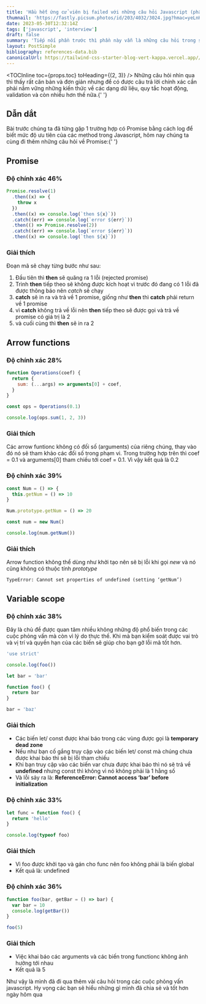 ```yaml
---
title: 'Hầu hết ứng cử viên bị failed với những câu hỏi Javascript (phần 2)'
thumnail: 'https://fastly.picsum.photos/id/203/4032/3024.jpg?hmac=yeLnHOEAWUYBtMnanR0-0Q7gSvYbyxPG3PLJYvm170Q'
date: 2023-05-30T12:32:14Z
tags: ['javascript', 'interview']
draft: false
summary: 'Tiếp nối phần trước thì phần này vẫn là những câu hỏi trong serices những câu hỏi phỏng vấn về javascript'
layout: PostSimple
bibliography: references-data.bib
canonicalUrl: https://tailwind-css-starter-blog-vert-kappa.vercel.app//blog/new-features-in-v1/
---
```


<TOCInline toc={props.toc} toHeading={(2, 3)} />
Những câu hỏi nhìn qua thì thấy rất căn bản và đơn giản nhưng để có được câu trả lời chính xác cần phải
nắm vững những kiến thức về các dạng dữ liệu, quy tắc hoạt động, validation và còn nhiểu hơn thế nữa.{' '}

## Dẫn dắt

Bài trước chúng ta đã từng gặp 1 trường hợp có Promise bằng cách log để biết mức độ ưu tiên của các method trong Javascript, hôm nay chúng ta cùng đi thêm những câu hỏi về Promise:{' '}

## Promise

### Độ chính xác 46%

```jsx
Promise.resolve(1)
  .then((x) => {
    throw x
  })
  .then((x) => console.log(`then ${x}`))
  .catch((err) => console.log(`error ${err}`))
  .then(() => Promise.resolve(2))
  .catch((err) => console.log(`error ${err}`))
  .then((x) => console.log(`then ${x}`))
```

### Giải thích

Đoạn mã sẽ chạy từng bước như sau:

1. Đầu tiên thì **then** sẽ quăng ra 1 lỗi (rejected promise)
2. Trình **then** tiếp theo sẽ không được kích hoạt vì trước đó đang có 1 lỗi đã được thông báo nên _catch_ sẽ chạy
3. **catch** sẽ in ra và trả về 1 promise, giống như **then** thì **catch** phải return về 1 promise
4. vì **catch** không trả về lỗi nên **then** tiếp theo sẽ được gọi và trả về promise có giá trị là 2
5. và cuối cùng thì **then** sẽ in ra 2

## Arrow functions

### Độ chính xác 28%

```jsx
function Operations(coef) {
  return {
    sum: (...args) => arguments[0] + coef,
  }
}

const ops = Operations(0.1)

console.log(ops.sum(1, 2, 3))
```

### Giải thích

Các arrow funtionc không có đối số (arguments) của riêng chúng, thay vào đó nó sẽ tham khảo các đối số trong phạm vi. Trong trường hợp trên thì coef = 0.1 và arguments[0] tham chiếu tới coef = 0.1. Vì vậy kết quả là 0.2

### Độ chính xác 39%

```jsx
const Num = () => {
  this.getNum = () => 10
}

Num.prototype.getNum = () => 20

const num = new Num()

console.log(num.getNum())
```

### Giải thích

Arrow function không thể dùng như khởi tạo nên sẽ bị lỗi khi gọi _new_ và nó cũng không có thuộc tính _prototype_

```
TypeError: Cannot set properties of undefined (setting ‘getNum’)
```

## Variable scope

### Độ chính xác 38%

Đây là chủ đề được quan tâm nhiều không những độ phổ biến trong các cuộc phỏng vấn mà còn vì lý do thực thế. Khi mà bạn kiểm soát được vai trò và vị trí và quyền hạn của các biến sẽ giúp cho bạn gỡ lỗi mã tốt hơn.

```jsx
'use strict'

console.log(foo())

let bar = 'bar'

function foo() {
  return bar
}

bar = 'baz'
```

### Giải thích

- Các biến let/ const được khai báo trong các vùng được gọi là **temporary dead zone**
- Nếu như bạn cố gắng truy cập vào các biến let/ const mà chúng chưa được khai báo thì sẽ bị lỗi tham chiếu
- Khi bạn truy cập vào các biến var chưa được khai báo thì nó sẽ trả về **undefined** nhưng const thì không vì nó không phải là 1 hằng số
- Và lỗi sảy ra là: **ReferenceError: Cannot access ‘bar’ before initialization**

### Độ chính xác 33%

```jsx
let func = function foo() {
  return 'hello'
}

console.log(typeof foo)
```

### Giải thích

- Vì foo được khởi tạo và gán cho func nên foo không phải là biến global
- Kết quả là: undefined

### Độ chính xác 36%

```jsx
function foo(bar, getBar = () => bar) {
  var bar = 10
  console.log(getBar())
}

foo(5)
```

### Giải thích

- Việc khai báo các arguments và các biến trong functionc không ảnh hưởng tới nhau
- Kết quả là 5

Như vậy là mình đã đi qua thêm vài câu hỏi trong các cuộc phỏng vấn javascript. Hy vọng các bạn sẽ hiểu những gì mình đã chia sẻ và tốt hơn ngày hôm qua
